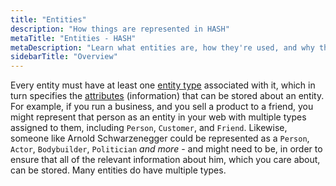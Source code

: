 ```yaml
---
title: "Entities"
description: "How things are represented in HASH"
metaTitle: "Entities - HASH"
metaDescription: "Learn what entities are, how they're used, and why they're so important in HASH"
sidebarTitle: "Overview"
---
```


Every entity must have at least one [entity type](https://hash.ai/glossary/entity-types) associated with it, which in turn specifies the [attributes](https://hash.ai/glossary/entities/attributes) (information) that can be stored about an entity. For example, if you run a business, and you sell a product to a friend, you might represent that person as an entity in your web with multiple types assigned to them, including `Person`, `Customer`, and `Friend`. Likewise, someone like Arnold Schwarzenegger could be represented as a `Person`, `Actor`, `Bodybuilder`, `Politician` _and more_ - and might need to be, in order to ensure that all of the relevant information about him, which you care about, can be stored. Many entities do have multiple types.
